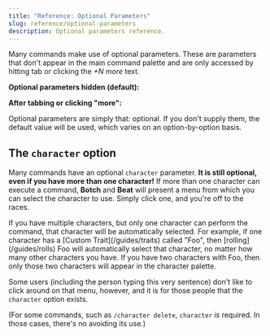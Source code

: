```yaml
---
title: "Reference: Optional Parameters"
slug: reference/optional-parameters
description: Optional parameters reference.
---
```




Many commands make use of optional parameters. These are parameters that don't appear in the main command palette and are only accessed by hitting tab or clicking the *+N more* text.

**Optional parameters hidden (default):**

<Picture
  src={optionsHidden}
  alt="Optional parameters are hidden by default"
  densities={[2,3]}
/>

**After tabbing or clicking "more":**

<Picture
  src={optionsExpanded}
  alt="Tabbing or clicking 'more' shows optional parameters"
  densities={[2,3]}
/>

Optional parameters are simply that: optional. If you don't supply them, the default value will be used, which varies on an option-by-option basis.

## The `character` option

Many commands have an optional `character` parameter. **It is still optional, even if you have more than one character!** If more than one character can execute a command, **Botch** and **Beat** will present a menu from which you can select the character to use. Simply click one, and you're off to the races.

<Picture
  src={charSelect}
  alt="The character selector means you don't have to use the character option"
  densities={[2,3]}
/>

<Aside type="tip">
  If you have multiple characters, but only one character can perform the command, that character will be automatically selected. For example, if one character has a [Custom Trait](/guides/traits) called "Foo", then [rolling](/guides/rolls) Foo will automatically select that character, no matter how many other characters you have. If you have two characters with Foo, then only those two characters will appear in the character palette.
</Aside>

Some users (including the person typing this very sentence) don't like to click around on that menu, however, and it is for those people that the `character` option exists.

(For some commands, such as `/character delete`, `character` *is* required. In those cases, there's no avoiding its use.)
